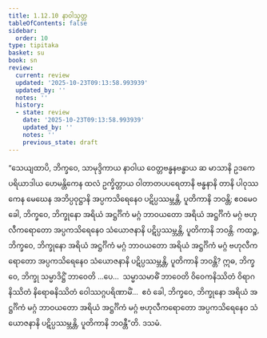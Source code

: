 ```yaml
---
title: 1.12.10 နာဝါသုတ္တ
tableOfContents: false
sidebar:
  order: 10
type: tipitaka
basket: su
book: sn
review:
  current: review
  updated: '2025-10-23T09:13:58.993939'
  updated_by: ''
  notes: ''
  history:
  - state: review
    date: '2025-10-23T09:13:58.993939'
    updated_by: ''
    notes: ''
    previous_state: draft
---
```



<ReviewStatus review={frontmatter.review} showDetails={true} />

<HypothesisAnnotation frontmatter={frontmatter} />

<DynamicBreadcrumb />

<Division number="158" book="sn" e="ch" v="18" p="303">

<Paragraph number="294" book="sn">
“သေယျထာပိ, ဘိက္ခဝေ, သာမုဒ္ဒိကာယ နာဝါယ ဝေတ္တဗန္ဓနဗန္ဓာယ ဆ မာသာနိ ဥဒကေ ပရိယာဒါယ ဟေမန္တိကေန ထလံ ဥက္ခိတ္တာယ ဝါတာတပပရေတာနိ ဗန္ဓနာနိ တာနိ ပါဝုဿကေန မေဃေန အဘိပ္ပဝုဋ္ဌာနိ အပ္ပကသိရေနေဝ ပဋိပ္ပဿမ္ဘန္တိ, ပူတိကာနိ ဘဝန္တိ; ဧဝမေဝ ခေါ, ဘိက္ခဝေ, ဘိက္ခုနော အရိယံ အဋ္ဌင်္ဂိကံ မဂ္ဂံ ဘာဝယတော အရိယံ အဋ္ဌင်္ဂိကံ မဂ္ဂံ ဗဟုလီကရောတော အပ္ပကသိရေနေဝ သံယောဇနာနိ ပဋိပ္ပဿမ္ဘန္တိ, ပူတိကာနိ ဘဝန္တိ. ကထဉ္စ, ဘိက္ခဝေ, ဘိက္ခုနော အရိယံ အဋ္ဌင်္ဂိကံ မဂ္ဂံ ဘာဝယတော အရိယံ အဋ္ဌင်္ဂိကံ မဂ္ဂံ ဗဟုလီကရောတော အပ္ပကသိရေနေဝ သံယောဇနာနိ ပဋိပ္ပဿမ္ဘန္တိ, ပူတိကာနိ ဘဝန္တိ? ဣဓ, ဘိက္ခဝေ, ဘိက္ခု သမ္မာဒိဋ္ဌိံ ဘာဝေတိ …ပေ…  သမ္မာသမာဓိံ ဘာဝေတိ ဝိဝေကနိဿိတံ ဝိရာဂနိဿိတံ နိရောဓနိဿိတံ ဝေါဿဂ္ဂပရိဏာမိံ…  ဧဝံ ခေါ, ဘိက္ခဝေ, ဘိက္ခုနော အရိယံ အဋ္ဌင်္ဂိကံ မဂ္ဂံ ဘာဝယတော အရိယံ အဋ္ဌင်္ဂိကံ မဂ္ဂံ ဗဟုလီကရောတော အပ္ပကသိရေနေဝ သံယောဇနာနိ ပဋိပ္ပဿမ္ဘန္တိ, ပူတိကာနိ ဘဝန္တီ”တိ.

</Paragraph>
</Division>

<Paragraph number="295" type="center" book="sn">
ဒသမံ.
</Paragraph>